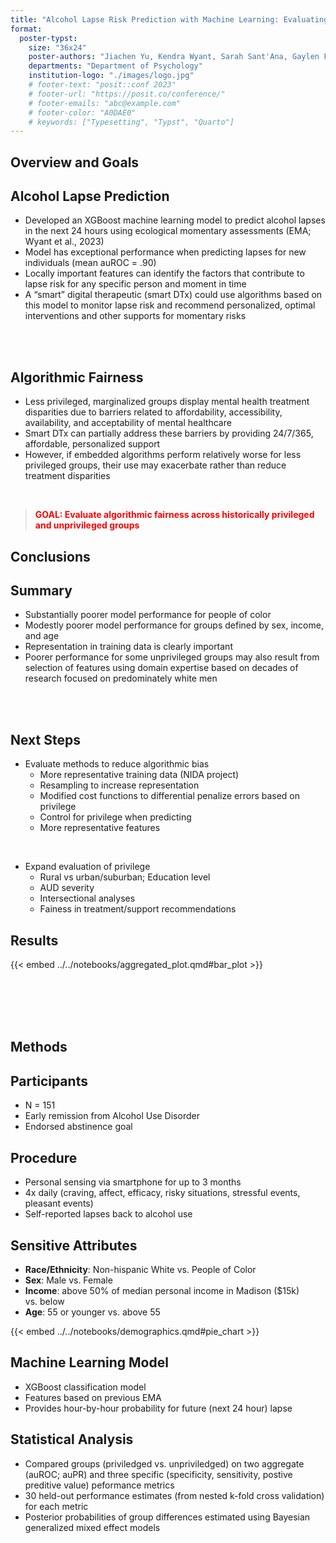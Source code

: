 ```yaml
---
title: "Alcohol Lapse Risk Prediction with Machine Learning: Evaluating Algorithmic Fairness"
format:
  poster-typst: 
    size: "36x24"
    poster-authors: "Jiachen Yu, Kendra Wyant, Sarah Sant'Ana, Gaylen Fronk, John Curtin."
    departments: "Department of Psychology"
    institution-logo: "./images/logo.jpg"
    # footer-text: "posit::conf 2023"
    # footer-url: "https://posit.co/conference/"
    # footer-emails: "abc@example.com"
    # footer-color: "A0DAE0"
    # keywords: ["Typesetting", "Typst", "Quarto"]
---
```


<!--Column 1: Overview, Conclusions, Next Steps-->

<!--Column 1, Panel 1-->
::: {.block fill="rgb(187, 227, 220)" inset="12pt" radius="8pt"}

# Overview and Goals

## Alcohol Lapse Prediction

-   Developed an XGBoost machine learning model to predict alcohol lapses in the next 24 hours using ecological momentary assessments (EMA; Wyant et al., 2023)
-   Model has exceptional performance when predicting lapses for new individuals (mean auROC = .90)
-   Locally important features can identify the factors that contribute to lapse risk for any specific person and moment in time
-   A "smart" digital therapeutic (smart DTx) could use algorithms based on this model to monitor lapse risk and recommend personalized, optimal interventions and other supports for momentary risks

\
\

## Algorithmic Fairness 

-   Less privileged, marginalized groups display mental health treatment disparities due to barriers related to affordability, accessibility, availability, and acceptability of mental healthcare
-   Smart DTx can partially address these barriers by providing 24/7/365, affordable, personalized support
-   However, if embedded algorithms perform relatively worse for less privileged groups, their use may exacerbate rather than reduce treatment disparities

\

> [**GOAL: Evaluate algorithmic fairness across historically privileged and unprivileged groups**]{style="color:red"}

:::


<!--Column 1, Panel 2-->
::: {.block fill="rgb(209, 229, 163)" inset="12pt" radius="8pt"}

# Conclusions

## Summary

-   Substantially poorer model performance for people of color
-   Modestly poorer model performance for groups defined by sex, income, and age
-   Representation in training data is clearly important
-   Poorer performance for some unprivileged groups may also result from selection of features using domain expertise based on decades of research focused on predominately white men

<!--   Models perform systematically better for White individuals than People of Color.-->
<!--   auROCs are higher for males than females, probably primarily driven by specificity.-->
<!--   Both auROCs and auPRs are higher in people with higher income, probably due to sensitivity.-->
<!-- auROCs, sensitivity, specificity and ppv are significantly higher for younger population.-->

\
\

## Next Steps

-   Evaluate methods to reduce algorithmic bias
    -   More representative training data (NIDA project)
    -   Resampling to increase representation
    -   Modified cost functions to differential penalize errors based on privilege
    -   Control for privilege when predicting
    -   More representative features

\

-   Expand evaluation of privilege
    -   Rural vs urban/suburban; Education level
    -   AUD severity
    -   Intersectional analyses
    -   Fainess in treatment/support recommendations

:::


<!--Column 2: Result Figures-->

<!--Column 2, Panel 1-->
::: {.block fill="rgb(179, 207, 232)" inset="12pt" radius="8pt"}

# Results


{{< embed ../../notebooks/aggregated_plot.qmd#bar_plot >}} 

\
\
\
\
:::

<!--Column 3: Methods-->

<!-- Column 3, Panel 1-->
::: {.block fill="rgb(218, 215, 232)" inset="12pt" radius="8pt"}

# Methods

## Participants

-   N = 151
-   Early remission from Alcohol Use Disorder
-   Endorsed abstinence goal

## Procedure

-   Personal sensing via smartphone for up to 3 months
-   4x daily (craving, affect, efficacy, risky situations, stressful events, pleasant events)
-   Self-reported lapses back to alcohol use

## Sensitive Attributes

-   **Race/Ethnicity**: Non-hispanic White vs. People of Color
-   **Sex**: Male vs. Female
-   **Income**: above 50% of median personal income in Madison (\$15k) vs. below
-   **Age**: 55 or younger vs. above 55

<!--Coco - You should orgainze the order of the plots to follow the same way you display them in the resutls figures.  top row: race, sex, bottom row: income, age-->

{{< embed ../../notebooks/demographics.qmd#pie_chart >}} 

## Machine Learning Model

-   XGBoost classification model
-   Features based on previous EMA
-   Provides hour-by-hour probability for future (next 24 hour) lapse  <!--maybe report performance here instead?-->

## Statistical Analysis

- Compared groups (priviledged vs. unpriviledged) on two aggregate (auROC; auPR) and three specific (specificity, sensitivity, postive preditive value) peformance metrics
- 30 held-out performance estimates (from nested k-fold cross validation) for each metric
- Posterior probabilities of group differences estimated using Bayesian generalized mixed effect models

:::
